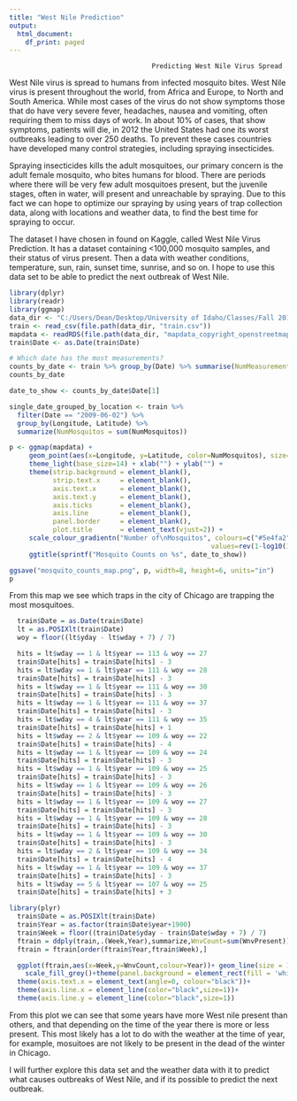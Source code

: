 ---
title: "West Nile Prediction"
output:
  html_document:
    df_print: paged
---

                                        Predicting West Nile Virus Spread

West Nile virus is spread to humans from infected mosquito bites. West Nile virus is present throughout the world, from Africa and Europe, to North and South America. While most cases of the virus do not show symptoms those that do have very severe fever, headaches, nausea and vomiting, often requiring them to miss days of work. In about 10% of cases, that show symptoms, patients will die, in 2012 the United States had one its worst outbreaks leading to over 250 deaths. To prevent these cases countries have developed many control strategies, including spraying insecticides. 

Spraying insecticides kills the adult mosquitoes, our primary concern is the adult female mosquito, who bites humans for blood. There are periods where there will be very few adult mosquitoes present, but the juvenile stages, often in water, will present and unreachable by spraying. Due to this fact we can hope to optimize our spraying by using years of trap collection data, along with locations and weather data, to find the best time for spraying to occur. 

The dataset I have chosen in found on Kaggle, called West Nile Virus Prediction. It has a dataset containing <100,000 mosquito samples, and their status of virus present. Then a data with weather conditions, temperature, sun, rain, sunset time, sunrise, and so on. I hope to use this data set to be able to predict the next outbreak of West Nile. 

```{r}
library(dplyr)
library(readr)
library(ggmap)
data_dir <- "C:/Users/Dean/Desktop/University of Idaho/Classes/Fall 2018/STAT 517/west_nile/input"
train <- read_csv(file.path(data_dir, "train.csv"))
mapdata <- readRDS(file.path(data_dir, "mapdata_copyright_openstreetmap_contributors.rds"))
train$Date <- as.Date(train$Date)

# Which date has the most measurements?
counts_by_date <- train %>% group_by(Date) %>% summarise(NumMeasurements = n()) %>% arrange(desc(NumMeasurements)) %>% head
counts_by_date

date_to_show <- counts_by_date$Date[1]

single_date_grouped_by_location <- train %>% 
  filter(Date == "2009-06-02") %>%
  group_by(Longitude, Latitude) %>%
  summarize(NumMosquitos = sum(NumMosquitos))

p <- ggmap(mapdata) + 
     geom_point(aes(x=Longitude, y=Latitude, color=NumMosquitos), size=3, data=single_date_grouped_by_location) + 
     theme_light(base_size=14) + xlab("") + ylab("") +
     theme(strip.background = element_blank(),
           strip.text.x     = element_blank(),
           axis.text.x      = element_blank(),
           axis.text.y      = element_blank(),
           axis.ticks       = element_blank(),
           axis.line        = element_blank(),
           panel.border     = element_blank(),
           plot.title       = element_text(vjust=2)) +
     scale_colour_gradientn("Number of\nMosquitos", colours=c("#5e4fa2", "#3288bd", "#66c2a5", "#abdda4", "#e6f598", "#fee08b", "#fdae61", "#f46d43", "#d53e4f", "#9e0142"),
                                                   values=rev(1-log10(1:10))) +
     ggtitle(sprintf("Mosquito Counts on %s", date_to_show))

ggsave("mosquito_counts_map.png", p, width=8, height=6, units="in")
p
```
From this map we see which traps in the city of Chicago are trapping the most mosquitoes. 

```{r}
  train$Date = as.Date(train$Date)
  lt = as.POSIXlt(train$Date)
  woy = floor((lt$yday - lt$wday + 7) / 7)

  hits = lt$wday == 1 & lt$year == 113 & woy == 27
  train$Date[hits] = train$Date[hits] - 3
  hits = lt$wday == 1 & lt$year == 111 & woy == 28
  train$Date[hits] = train$Date[hits] - 3
  hits = lt$wday == 1 & lt$year == 111 & woy == 30
  train$Date[hits] = train$Date[hits] - 3
  hits = lt$wday == 1 & lt$year == 111 & woy == 37
  train$Date[hits] = train$Date[hits] - 3
  hits = lt$wday == 4 & lt$year == 111 & woy == 35
  train$Date[hits] = train$Date[hits] + 1
  hits = lt$wday == 2 & lt$year == 109 & woy == 22
  train$Date[hits] = train$Date[hits] - 4
  hits = lt$wday == 1 & lt$year == 109 & woy == 24
  train$Date[hits] = train$Date[hits] - 3
  hits = lt$wday == 1 & lt$year == 109 & woy == 25
  train$Date[hits] = train$Date[hits] - 3
  hits = lt$wday == 1 & lt$year == 109 & woy == 26
  train$Date[hits] = train$Date[hits] - 3
  hits = lt$wday == 1 & lt$year == 109 & woy == 27
  train$Date[hits] = train$Date[hits] - 3
  hits = lt$wday == 1 & lt$year == 109 & woy == 28
  train$Date[hits] = train$Date[hits] - 3
  hits = lt$wday == 1 & lt$year == 109 & woy == 30
  train$Date[hits] = train$Date[hits] - 3
  hits = lt$wday == 2 & lt$year == 109 & woy == 34
  train$Date[hits] = train$Date[hits] - 4
  hits = lt$wday == 1 & lt$year == 109 & woy == 37
  train$Date[hits] = train$Date[hits] - 3
  hits = lt$wday == 5 & lt$year == 107 & woy == 25
  train$Date[hits] = train$Date[hits] + 3

library(plyr)
  train$Date = as.POSIXlt(train$Date)
  train$Year = as.factor(train$Date$year+1900)
  train$Week = floor((train$Date$yday - train$Date$wday + 7) / 7)
  ftrain = ddply(train,.(Week,Year),summarize,WnvCount=sum(WnvPresent))
  ftrain = ftrain[order(ftrain$Year,ftrain$Week),]

  ggplot(ftrain,aes(x=Week,y=WnvCount,colour=Year))+ geom_line(size = 1.3) +
    scale_fill_grey()+theme(panel.background = element_rect(fill = 'white', colour = 'white'))+
  theme(axis.text.x = element_text(angle=0, colour="black"))+
  theme(axis.line.x = element_line(color="black",size=1))+
  theme(axis.line.y = element_line(color="black",size=1))
```

From this plot we can see that some years have more West nile present than others, and that depending on the time of the year there is more or less present. This most likely has a lot to do with the weather at the time of year, for example, mosuitoes are not likely to be present in the dead of the winter in Chicago. 

I will further explore this data set and the weather data with it to predict what causes outbreaks of West Nile, and if its possible to predict the next outbreak. 